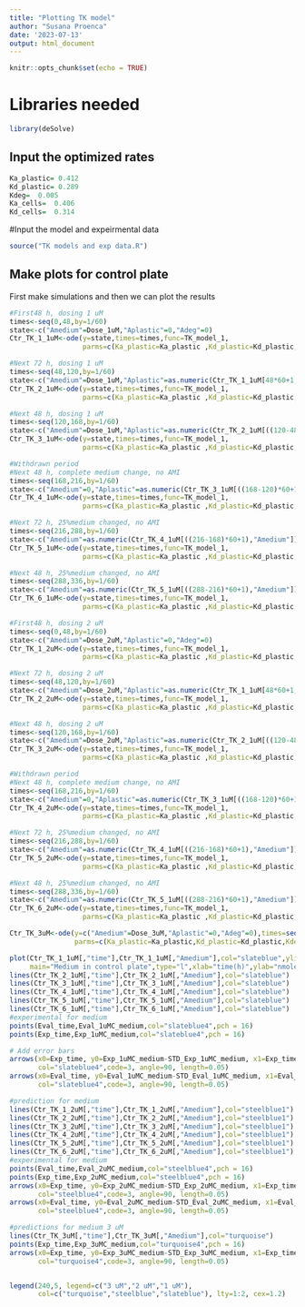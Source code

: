 ```yaml
---
title: "Plotting TK model"
author: "Susana Proenca"
date: '2023-07-13'
output: html_document
---
```


```r
knitr::opts_chunk$set(echo = TRUE)
```
# Libraries needed

```r

library(deSolve)

```

## Input the optimized rates

```r

Ka_plastic= 0.412
Kd_plastic= 0.289
Kdeg=  0.005
Ka_cells=  0.406
Kd_cells=  0.314

```

#Input the model and expeirmental data

```r

source("TK models and exp data.R")

```

## Make plots for control plate
First make simulations and then we can plot the results

```r

#First48 h, dosing 1 uM
times<-seq(0,48,by=1/60)
state<-c("Amedium"=Dose_1uM,"Aplastic"=0,"Adeg"=0)
Ctr_TK_1_1uM<-ode(y=state,times=times,func=TK_model_1,
                  parms=c(Ka_plastic=Ka_plastic ,Kd_plastic=Kd_plastic,Kdeg=Kdeg))

#Next 72 h, dosing 1 uM
times<-seq(48,120,by=1/60)
state<-c("Amedium"=Dose_1uM,"Aplastic"=as.numeric(Ctr_TK_1_1uM[48*60+1,"Aplastic"]),"Adeg"=0)
Ctr_TK_2_1uM<-ode(y=state,times=times,func=TK_model_1,
                  parms=c(Ka_plastic=Ka_plastic ,Kd_plastic=Kd_plastic,Kdeg=Kdeg))

#Next 48 h, dosing 1 uM
times<-seq(120,168,by=1/60)
state<-c("Amedium"=Dose_1uM,"Aplastic"=as.numeric(Ctr_TK_2_1uM[((120-48)*60+1),"Aplastic"]),"Adeg"=0)
Ctr_TK_3_1uM<-ode(y=state,times=times,func=TK_model_1,
                  parms=c(Ka_plastic=Ka_plastic ,Kd_plastic=Kd_plastic,Kdeg=Kdeg))

#Withdrawn period
#Next 48 h, complete medium change, no AMI
times<-seq(168,216,by=1/60)
state<-c("Amedium"=0,"Aplastic"=as.numeric(Ctr_TK_3_1uM[((168-120)*60+1),"Aplastic"]),"Adeg"=0)
Ctr_TK_4_1uM<-ode(y=state,times=times,func=TK_model_1,
                  parms=c(Ka_plastic=Ka_plastic ,Kd_plastic=Kd_plastic,Kdeg=Kdeg))

#Next 72 h, 25%medium changed, no AMI
times<-seq(216,288,by=1/60)
state<-c("Amedium"=as.numeric(Ctr_TK_4_1uM[((216-168)*60+1),"Amedium"])*3/4,"Aplastic"=as.numeric(Ctr_TK_4_1uM[((216-168)*60+1),"Aplastic"]),"Adeg"=0)
Ctr_TK_5_1uM<-ode(y=state,times=times,func=TK_model_1,
                  parms=c(Ka_plastic=Ka_plastic ,Kd_plastic=Kd_plastic,Kdeg=Kdeg))

#Next 48 h, 25%medium changed, no AMI
times<-seq(288,336,by=1/60)
state<-c("Amedium"=as.numeric(Ctr_TK_5_1uM[((288-216)*60+1),"Amedium"])*3/4,"Aplastic"=as.numeric(Ctr_TK_5_1uM[((288-216)*60+1),"Aplastic"]),"Adeg"=0)
Ctr_TK_6_1uM<-ode(y=state,times=times,func=TK_model_1,
                  parms=c(Ka_plastic=Ka_plastic ,Kd_plastic=Kd_plastic,Kdeg=Kdeg))


```

```r


#First48 h, dosing 2 uM
times<-seq(0,48,by=1/60)
state<-c("Amedium"=Dose_2uM,"Aplastic"=0,"Adeg"=0)
Ctr_TK_1_2uM<-ode(y=state,times=times,func=TK_model_1,
                  parms=c(Ka_plastic=Ka_plastic ,Kd_plastic=Kd_plastic,Kdeg=Kdeg))

#Next 72 h, dosing 2 uM
times<-seq(48,120,by=1/60)
state<-c("Amedium"=Dose_2uM,"Aplastic"=as.numeric(Ctr_TK_1_1uM[48*60+1,"Aplastic"]),"Adeg"=0)
Ctr_TK_2_2uM<-ode(y=state,times=times,func=TK_model_1,
                  parms=c(Ka_plastic=Ka_plastic ,Kd_plastic=Kd_plastic,Kdeg=Kdeg))

#Next 48 h, dosing 2 uM
times<-seq(120,168,by=1/60)
state<-c("Amedium"=Dose_2uM,"Aplastic"=as.numeric(Ctr_TK_2_1uM[((120-48)*60+1),"Aplastic"]),"Adeg"=0)
Ctr_TK_3_2uM<-ode(y=state,times=times,func=TK_model_1,
                  parms=c(Ka_plastic=Ka_plastic ,Kd_plastic=Kd_plastic,Kdeg=Kdeg))

#Withdrawn period
#Next 48 h, complete medium change, no AMI
times<-seq(168,216,by=1/60)
state<-c("Amedium"=0,"Aplastic"=as.numeric(Ctr_TK_3_1uM[((168-120)*60+1),"Aplastic"]),"Adeg"=0)
Ctr_TK_4_2uM<-ode(y=state,times=times,func=TK_model_1,
                  parms=c(Ka_plastic=Ka_plastic ,Kd_plastic=Kd_plastic,Kdeg=Kdeg))

#Next 72 h, 25%medium changed, no AMI
times<-seq(216,288,by=1/60)
state<-c("Amedium"=as.numeric(Ctr_TK_4_1uM[((216-168)*60+1),"Amedium"])*3/4,"Aplastic"=as.numeric(Ctr_TK_4_1uM[((216-168)*60+1),"Aplastic"]),"Adeg"=0)
Ctr_TK_5_2uM<-ode(y=state,times=times,func=TK_model_1,
                  parms=c(Ka_plastic=Ka_plastic ,Kd_plastic=Kd_plastic,Kdeg=Kdeg))

#Next 48 h, 25%medium changed, no AMI
times<-seq(288,336,by=1/60)
state<-c("Amedium"=as.numeric(Ctr_TK_5_1uM[((288-216)*60+1),"Amedium"])*3/4,"Aplastic"=as.numeric(Ctr_TK_5_1uM[((288-216)*60+1),"Aplastic"]),"Adeg"=0)
Ctr_TK_6_2uM<-ode(y=state,times=times,func=TK_model_1,
                  parms=c(Ka_plastic=Ka_plastic ,Kd_plastic=Kd_plastic,Kdeg=Kdeg))

```


```r

Ctr_TK_3uM<-ode(y=c("Amedium"=Dose_3uM,"Aplastic"=0,"Adeg"=0),times=seq(0,48,by=1/60),func=TK_model_1,
                parms=c(Ka_plastic=Ka_plastic,Kd_plastic=Kd_plastic,Kdeg=Kdeg))
```


```r

plot(Ctr_TK_1_1uM[,"time"],Ctr_TK_1_1uM[,"Amedium"],col="slateblue",ylim=c(0,5),xlim=c(0,340),
     main="Medium in control plate",type="l",xlab="time(h)",ylab="nmoles",cex.main=2.2,cex.lab=2,cex.axis=1.8)
lines(Ctr_TK_2_1uM[,"time"],Ctr_TK_2_1uM[,"Amedium"],col="slateblue")
lines(Ctr_TK_3_1uM[,"time"],Ctr_TK_3_1uM[,"Amedium"],col="slateblue")
lines(Ctr_TK_4_1uM[,"time"],Ctr_TK_4_1uM[,"Amedium"],col="slateblue")
lines(Ctr_TK_5_1uM[,"time"],Ctr_TK_5_1uM[,"Amedium"],col="slateblue")
lines(Ctr_TK_6_1uM[,"time"],Ctr_TK_6_1uM[,"Amedium"],col="slateblue")
#experimental for medium
points(Eval_time,Eval_1uMC_medium,col="slateblue4",pch = 16)
points(Exp_time,Exp_1uMC_medium,col="slateblue4",pch = 16)

# Add error bars
arrows(x0=Exp_time, y0=Exp_1uMC_medium-STD_Exp_1uMC_medium, x1=Exp_time, y1=Exp_1uMC_medium+STD_Exp_1uMC_medium, 
       col="slateblue4",code=3, angle=90, length=0.05)
arrows(x0=Eval_time, y0=Eval_1uMC_medium-STD_Eval_1uMC_medium, x1=Eval_time, y1=Eval_1uMC_medium+STD_Eval_1uMC_medium, 
       col="slateblue4",code=3, angle=90, length=0.05)

#prediction for medium
lines(Ctr_TK_1_2uM[,"time"],Ctr_TK_1_2uM[,"Amedium"],col="steelblue1")
lines(Ctr_TK_2_2uM[,"time"],Ctr_TK_2_2uM[,"Amedium"],col="steelblue1")
lines(Ctr_TK_3_2uM[,"time"],Ctr_TK_3_2uM[,"Amedium"],col="steelblue1")
lines(Ctr_TK_4_2uM[,"time"],Ctr_TK_4_2uM[,"Amedium"],col="steelblue1")
lines(Ctr_TK_5_2uM[,"time"],Ctr_TK_5_2uM[,"Amedium"],col="steelblue1")
lines(Ctr_TK_6_2uM[,"time"],Ctr_TK_6_2uM[,"Amedium"],col="steelblue1")
#experimental for medium
points(Eval_time,Eval_2uMC_medium,col="steelblue4",pch = 16)
points(Exp_time,Exp_2uMC_medium,col="steelblue4",pch = 16)
arrows(x0=Exp_time, y0=Exp_2uMC_medium-STD_Exp_2uMC_medium, x1=Exp_time, y1=Exp_2uMC_medium+STD_Exp_2uMC_medium, 
       col="steelblue4",code=3, angle=90, length=0.05)
arrows(x0=Eval_time, y0=Eval_2uMC_medium-STD_Eval_2uMC_medium, x1=Eval_time, y1=Eval_2uMC_medium+STD_Eval_2uMC_medium, 
       col="steelblue4",code=3, angle=90, length=0.05)

#predictions for medium 3 uM
lines(Ctr_TK_3uM[,"time"],Ctr_TK_3uM[,"Amedium"],col="turquoise")
points(Exp_time,Exp_3uMC_medium,col="turquoise4",pch = 16)
arrows(x0=Exp_time, y0=Exp_3uMC_medium-STD_Exp_3uMC_medium, x1=Exp_time, y1=Exp_3uMC_medium+STD_Exp_3uMC_medium, 
       col="turquoise4",code=3, angle=90, length=0.05)


legend(240,5, legend=c("3 uM","2 uM","1 uM"),
       col=c("turquoise","steelblue","slateblue"), lty=1:2, cex=1.2)
```


